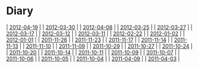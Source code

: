 = Diary =
| [[2012-04-19]] |
| [[2012-03-30]] |
| [[2012-04-08]] |
| [[2012-03-25]] |
| [[2012-03-27]] |
| [[2012-03-17]] |
| [[2012-03-12]] |
| [[2012-03-11]] |
| [[2012-02-22]] |
| [[2012-01-02]] |
| [[2012-01-01]] |
| [[2011-11-26]] |
| [[2011-11-23]] |
| [[2011-11-17]] |
| [[2011-11-14]] |
| [[2011-11-13]] |
| [[2011-11-10]] |
| [[2011-11-09]] |
| [[2011-10-29]] |
| [[2011-10-27]] |
| [[2011-10-24]] |
| [[2011-10-20]] |
| [[2011-10-14]] |
| [[2011-10-11]] |
| [[2011-10-09]] |
| [[2011-10-07]] |
| [[2011-10-06]] |
| [[2011-10-05]] |
| [[2011-10-04]] |
| [[2011-04-09]] |
| [[2011-04-03]] |

